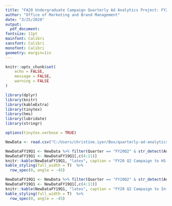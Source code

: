 ```yaml
---
title: "FA20 Undergraduate Campaign Quarterly Ad Analytics Project: FY20 Q2"
author: "Office of Marketing and Brand Management"
date: "3/25/2020"
output:
  pdf_document:
fontsize: 11pt
mainfont: Calibri
sansfont: Calibri
monofont: Calibri
geometry: margin=1in
---
```





```r
knitr::opts_chunk$set(
	echo = FALSE,
	message = FALSE,
	warning = FALSE
)
```

```r
library(dplyr)
library(knitr)
library(kableExtra)
library(tinytex)
library(hms)
library(lubridate)
library(stringr)
```


```r
options(tinytex.verbose = TRUE)
```

```r
NewData <- read.csv("C:/Users/christine.iyer/Box/quarterly-ad-analytics-projects/Flowchart.csv", header = T, stringsAsFactors = F)
```

```r
NewDataFY19Q1 <- NewData %>% filter(Quarter == "FY20Q2" & str_detect(Ad, "HS"))
NewDataFY19Q1 <- NewDataFY19Q1[,c(4:11)]
knitr::kable(NewDataFY19Q1, "latex", caption = "FY20 Q2 Campaign to HS Students", booktabs = T)%>%
kable_styling(full_width = T)  %>%
  row_spec(0, angle = -45)
```

```r
NewDataFY19Q1 <- NewData %>% filter(Quarter == "FY20Q2" & str_detect(AdSet, "FA20_UG_IN_PIN_DISP_BR"))
NewDataFY19Q1 <- NewDataFY19Q1[,c(4:11)]
knitr::kable(NewDataFY19Q1, "latex", caption = "FY20 Q2 Campaign to Influencers", booktabs = T)%>%
kable_styling(full_width = T)  %>%
  row_spec(0, angle = -45)
```